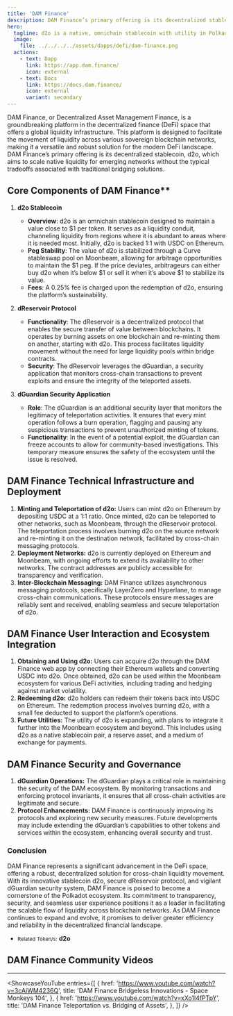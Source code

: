 ```yaml
---
title: 'DAM Finance'
description: DAM Finance’s primary offering is its decentralized stablecoin, d2o, which aims to scale native liquidity for emerging networks.
hero:
  tagline: d2o is a native, omnichain stablecoin with utility in Polkadot
  image: 
    file: ../../../../assets/dapps/defi/dam-finance.png
  actions:
    - text: Dapp
      link: https://app.dam.finance/
      icon: external
    - text: Docs
      link: https://docs.dam.finance/
      icon: external
      variant: secondary
---
```



DAM Finance, or Decentralized Asset Management Finance, is a groundbreaking platform in the decentralized finance (DeFi) space that offers a global liquidity infrastructure. This platform is designed to facilitate the movement of liquidity across various sovereign blockchain networks, making it a versatile and robust solution for the modern DeFi landscape. DAM Finance’s primary offering is its decentralized stablecoin, d2o, which aims to scale native liquidity for emerging networks without the typical tradeoffs associated with traditional bridging solutions.

## Core Components of DAM Finance**
1. **d2o Stablecoin**
    - **Overview**: d2o is an omnichain stablecoin designed to maintain a value close to $1 per token. It serves as a liquidity conduit, channeling liquidity from regions where it is abundant to areas where it is needed most. Initially, d2o is backed 1:1 with USDC on Ethereum.
    - **Peg Stability**: The value of d2o is stabilized through a Curve stableswap pool on Moonbeam, allowing for arbitrage opportunities to maintain the $1 peg. If the price deviates, arbitrageurs can either buy d2o when it’s below $1 or sell it when it’s above $1 to stabilize its value.
    - **Fees**: A 0.25% fee is charged upon the redemption of d2o, ensuring the platform’s sustainability.

2. **dReservoir Protocol**
    - **Functionality**: The dReservoir is a decentralized protocol that enables the secure transfer of value between blockchains. It operates by burning assets on one blockchain and re-minting them on another, starting with d2o. This process facilitates liquidity movement without the need for large liquidity pools within bridge contracts.
    - **Security**: The dReservoir leverages the dGuardian, a security application that monitors cross-chain transactions to prevent exploits and ensure the integrity of the teleported assets.

3. **dGuardian Security Application**
    - **Role**: The dGuardian is an additional security layer that monitors the legitimacy of teleportation activities. It ensures that every mint operation follows a burn operation, flagging and pausing any suspicious transactions to prevent unauthorized minting of tokens.
    - **Functionality**: In the event of a potential exploit, the dGuardian can freeze accounts to allow for community-based investigations. This temporary measure ensures the safety of the ecosystem until the issue is resolved.

## DAM Finance Technical Infrastructure and Deployment
1. **Minting and Teleportation of d2o:** Users can mint d2o on Ethereum by depositing USDC at a 1:1 ratio. Once minted, d2o can be teleported to other networks, such as Moonbeam, through the dReservoir protocol. The teleportation process involves burning d2o on the source network and re-minting it on the destination network, facilitated by cross-chain messaging protocols.
2. **Deployment Networks:** d2o is currently deployed on Ethereum and Moonbeam, with ongoing efforts to extend its availability to other networks. The contract addresses are publicly accessible for transparency and verification.
3. **Inter-Blockchain Messaging:** DAM Finance utilizes asynchronous messaging protocols, specifically LayerZero and Hyperlane, to manage cross-chain communications. These protocols ensure messages are reliably sent and received, enabling seamless and secure teleportation of d2o.

## DAM Finance User Interaction and Ecosystem Integration
1. **Obtaining and Using d2o:** Users can acquire d2o through the DAM Finance web app by connecting their Ethereum wallets and converting USDC into d2o. Once obtained, d2o can be used within the Moonbeam ecosystem for various DeFi activities, including trading and hedging against market volatility.
2. **Redeeming d2o:** d2o holders can redeem their tokens back into USDC on Ethereum. The redemption process involves burning d2o, with a small fee deducted to support the platform’s operations.
3. **Future Utilities:** The utility of d2o is expanding, with plans to integrate it further into the Moonbeam ecosystem and beyond. This includes using d2o as a native stablecoin pair, a reserve asset, and a medium of exchange for payments.

## DAM Finance Security and Governance
1. **dGuardian Operations:** The dGuardian plays a critical role in maintaining the security of the DAM ecosystem. By monitoring transactions and enforcing protocol invariants, it ensures that all cross-chain activities are legitimate and secure.
2. **Protocol Enhancements:** DAM Finance is continuously improving its protocols and exploring new security measures. Future developments may include extending the dGuardian’s capabilities to other tokens and services within the ecosystem, enhancing overall security and trust.

### **Conclusion**
DAM Finance represents a significant advancement in the DeFi space, offering a robust, decentralized solution for cross-chain liquidity movement. With its innovative stablecoin d2o, secure dReservoir protocol, and vigilant dGuardian security system, DAM Finance is poised to become a cornerstone of the Polkadot ecosystem. Its commitment to transparency, security, and seamless user experience positions it as a leader in facilitating the scalable flow of liquidity across blockchain networks. As DAM Finance continues to expand and evolve, it promises to deliver greater efficiency and reliability in the decentralized financial landscape.

- <small>Related Token/s:</small> **d2o**

## DAM Finance Community Videos
------------
<ShowcaseYouTube
  entries={[
    {
      href: 'https://www.youtube.com/watch?v=3cAiWM4236Q',
      title: 'DAM Finance Bridgeless Innovations - Space Monkeys 104',
    },
        {
        href: 'https://www.youtube.com/watch?v=xXo1l4fPTpY',
      title: 'DAM Finance Teleportation vs. Bridging of Assets',
    },
  ]} />